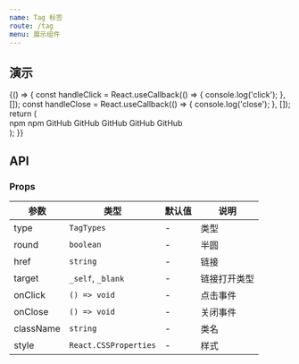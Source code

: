 ```yaml
---
name: Tag 标签
route: /tag
menu: 展示组件
---
```



## 演示

<Playground>
  {() => {
    const handleClick = React.useCallback(() => {
      console.log('click');
    }, []);
    const handleClose = React.useCallback(() => {
      console.log('close');
    }, []);
    return (
      <div>
        <Tag>npm</Tag>
        <Tag round onClick={handleClick} onClose={handleClose}>
          npm
        </Tag>
        <Tag
          type="primary"
          round
          onClick={handleClick}
          onClose={handleClose}
        >
          GitHub
        </Tag>
        <Tag
          type="success"
          round
          onClick={handleClick}
          onClose={handleClose}
        >
          GitHub
        </Tag>
        <Tag
          type="warning"
          round
          onClick={handleClick}
          onClose={handleClose}
        >
          GitHub
        </Tag>
        <Tag type="error" round onClick={handleClick} onClose={handleClose}>
          GitHub
        </Tag>
        <Tag
          href="https://github.com/"
          type="error"
          round
          onClick={handleClick}
          onClose={handleClose}
        >
          GitHub
        </Tag>
      </div>
    );
  }}
</Playground>

## API

### Props

| 参数 | 类型 | 默认值 | 说明 |
|-----|------|-------|-----|
| type | `TagTypes` | - | 类型 |
| round | `boolean` | - | 半圆 |
| href | `string` | - | 链接 |
| target | `_self`, `_blank` | - | 链接打开类型 |
| onClick | `() => void` | - | 点击事件 |
| onClose | `() => void` | - | 关闭事件 |
| className | `string` | - | 类名 |
| style | `React.CSSProperties` | - | 样式 |
